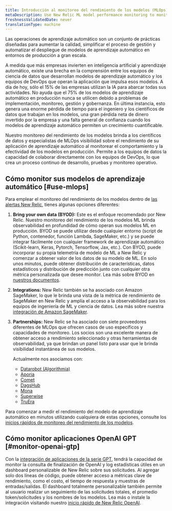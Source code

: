 ```yaml
---
title: Introducción al monitoreo del rendimiento de los modelos (MLOps)
metaDescription: Use New Relic ML model performance monitoring to monitor and observe the performance of your machine learning models.
freshnessValidatedDate: never
translationType: machine
---
```


Las operaciones de aprendizaje automático son un conjunto de prácticas diseñadas para aumentar la calidad, simplificar el proceso de gestión y automatizar el despliegue de modelos de aprendizaje automático en entornos de producción a gran escala.

A medida que más empresas invierten en inteligencia artificial y aprendizaje automático, existe una brecha en la comprensión entre los equipos de ciencia de datos que desarrollan modelos de aprendizaje automático y los equipos de DevOps que operan la aplicación que impulsa esos modelos. A día de hoy, sólo el 15% de las empresas utilizan la IA para abarcar todas sus actividades. No ayuda que el 75% de los modelos de aprendizaje automático en producción nunca se utilicen debido a problemas de implementación, monitoreo, gestión y gobernanza. En última instancia, esto genera una enorme pérdida de tiempo para el ingeniero y los científicos de datos que trabajan en los modelos, una gran pérdida neta de dinero invertido por la empresa y una falta general de confianza cuando los modelos de aprendizaje automático permiten un crecimiento cuantificable.

Nuestro monitoreo del rendimiento de los modelos brinda a los científicos de datos y especialistas de MLOps visibilidad sobre el rendimiento de su aplicación de aprendizaje automático al monitorear el comportamiento y la efectividad de los modelos en producción. Permite a los equipos de datos la capacidad de colaborar directamente con los equipos de DevOps, lo que crea un proceso continuo de desarrollo, pruebas y monitoreo operativo.

## Cómo monitor sus modelos de aprendizaje automático [#use-mlops]

Para emplear el monitoreo del rendimiento de los modelos dentro de [las alertas New Relic](/docs/alerts-applied-intelligence/new-relic-alerts/get-started/introduction-applied-intelligence/), tienes algunas opciones diferentes:

1. <DNT>**Bring your own data (BYOD):**</DNT> Este es el enfoque recomendado por New Relic. Nuestro monitoreo del rendimiento de los modelos ML brinda observabilidad en profundidad de cómo operan sus modelos ML en producción. BYOD se puede utilizar desde cualquier entorno (script de Python, contenedor, función Lambda, SageMaker, etc.) y se puede integrar fácilmente con cualquier framework de aprendizaje automático (Scikit-learn, Keras, Pytorch, Tensorflow, Jax, etc.). Con BYOD, puede incorporar su propia telemetría de modelo de ML a New Relic y comenzar a obtener valor de los datos de su modelo de ML. En solo unos minutos, puede obtener distribución de características, datos estadísticos y distribución de predicción junto con cualquier otra métrica personalizada que desee monitor. Lea más sobre BYOD en [nuestros documentos](/docs/alerts-applied-intelligence/mlops/bring-your-own/mlops-byo).

2. <DNT>**Integrations:**</DNT> New Relic también se ha asociado con Amazon SageMaker, lo que le brinda una vista de la métrica de rendimiento de SageMaker en New Relic y amplía el acceso a la observabilidad para los equipos de ingeniería de ML y ciencia de datos. Lea más sobre nuestra [integración de Amazon SageMaker](/docs/mlops/integrations/aws-sagemaker-mlops-integration/).

3. <DNT>**Partnerships:**</DNT> New Relic se ha asociado con siete proveedores diferentes de MLOps que ofrecen casos de uso específicos y capacidades de monitoreo. Los socios son una excelente manera de obtener acceso a rendimiento seleccionado <InlinePopover type="dashboards"/>y otras herramientas de observabilidad, ya que brindan un panel listo para usar que le brinda visibilidad instantánea de sus modelos.

   Actualmente nos asociamos con:

   * [Datarobot (Algorithmia)](/docs/alerts-applied-intelligence/mlops/integrations/datarobot-mlops-integration/)
   * [Aporia](/docs/alerts-applied-intelligence/mlops/integrations/aporia-mlops-integration/)
   * [Comet](/docs/alerts-applied-intelligence/mlops/integrations/comet-mlops-integration/)
   * [DagsHub](/docs/alerts-applied-intelligence/mlops/integrations/dagshub-mlops-integration/)
   * [Mona](/docs/alerts-applied-intelligence/mlops/integrations/mona-mlops-integration/)
   * [Superwise](/docs/alerts-applied-intelligence/mlops/integrations/superwise-mlops-integration/)
   * [TruEra](/docs/alerts-applied-intelligence/mlops/integrations/truera-mlops-integration/)

Para comenzar a medir el rendimiento del modelo de aprendizaje automático en minutos utilizando cualquiera de estas opciones, consulte los [inicios rápidos de monitoreo del rendimiento de los modelos](https://newrelic.com/instant-observability/?category=machine-learning-ops).

## Cómo monitor aplicaciones OpenAI GPT [#monitor-openai-gtp]

Con la [integración de aplicaciones de la serie GPT](/docs/mlops/integrations/openai-integration/), tendrá la capacidad de monitor la consulta de finalización de OpenAI y log estadísticas útiles en un dashboard personalizable de New Relic sobre sus solicitudes. Al agregar solo dos líneas de código, puede obtener acceso a métricas clave de rendimiento, como el costo, el tiempo de respuesta y muestras de entradas/salidas. El dashboard totalmente personalizable también permite al usuario realizar un seguimiento de las solicitudes totales, el promedio token/solicitudes y los nombres de los modelos. Lea más o instale la integración visitando nuestro [inicio rápido de New Relic OpenAI](https://newrelic.com/instant-observability/openai).
